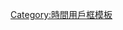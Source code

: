 {{User GMT|-7}}<includeonly>[[Category:UTC-7區維基人|{{PAGENAME}}]]</includeonly><noinclude>
[[Category:時間用戶框模板]]
</noinclude>